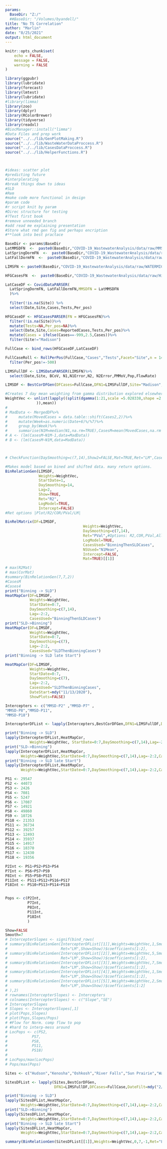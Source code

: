 ```yaml
---
params:
  BaseDir: "Z:/"
  ##BaseDir: "/Volumes/byandell/"
title: "No TS Correlation"
author: "Marlin"
date: "8/25/2021"
output: html_document
---
```


```r
knitr::opts_chunk$set(
	echo = FALSE,
	message = FALSE,
	warning = FALSE
)

```

```r

library(ggpubr)
library(lubridate)
library(forecast)
library(lmtest)
library(lubridate)
#library(limma)
library(zoo)
library(dplyr)
library(RColorBrewer)
library(tidyverse)
library(readxl)
#BiocManager::install("limma")
#Data Files and prep work
source("../../lib/GenPlotMaking.R")
source("../../lib/WasteWaterDataProccess.R")
source("../../lib/CasesDataProccess.R")
source("../../lib/HelperFunctions.R")



#ideas: scatter plot
#predicting future
#interplerating
#break things down to ideas
#SLD
#Rem
#make code more functional in design
#param code
#r script knit by param
#Direc structure for testing
#?Test first book
#remove unneeded branch
#add read me explaining presentation
#Store what rmd gen fig and perhaps encription
#**look into best practace
```

```r
BaseDir <- params$BaseDir
LatMMSDFN  <-  paste0(BaseDir,"COVID-19_WastewaterAnalysis/data/raw/MMSD_Cases.csv")
LatSpringDormFN  <-  paste0(BaseDir,"COVID-19_WastewaterAnalysis/data/raw/SpringSemester_CasesByDorm.TSV")
LatFallDormFN  <-  paste0(BaseDir,"COVID-19_WastewaterAnalysis/data/raw/FallSemester_CasesByDorm.TSV")

LIMSFN <- paste0(BaseDir,"COVID-19_WastewaterAnalysis/data/raw/WATERMICRO_WW_COVID-2021-06-30 17 40.xlsx")

HFGCasesFN  <-  paste0(BaseDir,"COVID-19_WastewaterAnalysis/data/raw/HighFreq_CaseData_2021-05-07.csv")

LatCaseDF <- CovidDataPARSER(
  LatSpringDormFN, LatFallDormFN,MMSDFN = LatMMSDFN
  )%>% 
  
  filter(!is.na(Site)) %>%
  select(Date,Site,Cases,Tests,Per_pos)

HFGCaseDF <- HFGCasesPARSER(FN = HFGCasesFN)%>%
  filter(!is.na(Site))%>%
  mutate(Tests=NA,Per_pos=NA)%>%
  select(Date,Site,Cases=ReportedCases,Tests,Per_pos)%>%
  mutate(Cases = ifelse(Cases==-999,2.5,Cases))%>%
  filter(Site!="Madison")

FullCase <- bind_rows(HFGCaseDF,LatCaseDF)

FullCaseRoll <- RollPerPos(FullCase,"Cases","Tests",Facet="Site",n = 14)%>%
  filter(Per_pos!=-500)

LIMSFullDF <- LIMSDataPARSER(LIMSFN)%>%
  select(Date,Site, BCoV, N1,N1Error,N2, N2Error,PMMoV,Pop,FlowRate)
```

```r
LIMSDF <- BestCorDFGen(DFCases=FullCase,DFN1=LIMSFullDF,Site="Madison",keep=c("N1","N2"))
```

```r

#Creates 7 day mean weighting from gamma distribution explored elsewhere
WeightVec <- unlist(lapply((split(dgamma(1:21,scale =5.028338,shape =2.332779),c(rep(1,7),rep(2,7),rep(3,7))
              )),mean))
# 
# MadData <- MergedDF%>%
#     mutate(MovedCases = data.table::shift(Cases2,2))%>%
#     mutate(Week=as.numeric(Date+6)%/%7)%>%
#     group_by(Week)%>%
#     summarise(N1M=median(N1,na.rm=TRUE),CasesM=mean(MovedCases,na.rm = TRUE))
# A <- (lm(CasesM~N1M-1,data=MadData))
# B <- (lm(CasesM~N1M,data=MadData))



# CheckFunction(DaySmoothing=c(7,14),Show2=FALSE,Mat=TRUE,Ret="LM",CasesUsed="Cases4")
```

```r
#Makes model based on bined and shifted data. many return options.
BinRelationGen(LIMSDF,
               Weights=WeightVec,
               StartDate=1,
               DaySmoothing=14,
               Lag=2,
               Show=TRUE,
               Ret="R2",
               LogModel=TRUE,
               Intercept=FALSE)
#Ret options |Plot/R2/COR/PVal/LM|
```

```r
BinRelMatrix(DF=LIMSDF,
                                   Weights=WeightVec,
                                   DaySmoothing=c(7,14),
                                   Ret="PVal",#Options: R2,COR,PVal,All
                                   LogModel=TRUE,
                                   CasesUsed="BinningThenSLDCases",
                                   NSUsed="N1Mean",
                                   Intercept=FALSE,
                                   Mat=TRUE)[[1]]

```



```r
# max(R2Mat)
# max(CorMat)
#summary(BinRelationGen(7,7,2))
#CasesM
#Cases4
print("Binning -> SLD")
HeatMapCor(DF=LIMSDF,
           Weights=WeightVec,
           StartDate=0:7,
           DaySmoothing=c(7,14),
           Lag=-2:2,
           CasesUsed="BinningThenSLDCases")
print("SLD->Binning")
HeatMapCor(DF=LIMSDF,
           Weights=WeightVec,
           StartDate=0:7,
           DaySmoothing=c(7),
           Lag=-2:2,
           CasesUsed="SLDThenBinningCases")
print("Binning -> SLD late Start")

HeatMapCor(DF=LIMSDF,
           Weights=WeightVec,
           StartDate=0:7,
           DaySmoothing=c(7),
           Lag=-2:2,
           CasesUsed="SLDThenBinningCases",
           DateStart=mdy("11/13/2020"),
           ShowPlots=FALSE)

```

```r
Intercepters <- c("MMSD-P2" ,"MMSD-P7" ,               
"MMSD-P8","MMSD-P11",                
"MMSD-P18")

IntercepterDFList <- lapply(Intercepters,BestCorDFGen,DFN1=LIMSFullDF,DFCases=FullCase,DateFilt=mdy("2/1/2021"),keep=c("N1","N1Error","N2","N2Error","Pop"))

print("Binning -> SLD")
lapply(IntercepterDFList,HeatMapCor,
           Weights=WeightVec, StartDate=0:7,DaySmoothing=c(7,14),Lag=-2:2,CasesUsed="BinningThenSLDCases",ShowPlots=FALSE)
print("SLD->Binning")
lapply(IntercepterDFList,HeatMapCor,
       Weights=WeightVec,StartDate=0:7,DaySmoothing=c(7,14),Lag=-2:2,CasesUsed="SLDThenBinningCases")
print("Binning -> SLD late Start")
lapply(IntercepterDFList,HeatMapCor,
       Weights=WeightVec,StartDate=0:7,DaySmoothing=c(7,14),Lag=-2:2,CasesUsed="SLDThenBinningCases",DateStart=mdy("11/13/2020"),ShowPlots=FALSE)

```


```r
PS1 <- 29547
PS2 <- 44073
PS3 <- 2426
PS4 <- 7081
PS5 <- 5247
PS6 <- 17087
PS7 <- 14921
PS8 <- 49860
PS9 <- 10726
PS10 <- 21353
PS11 <- 36734
PS12 <- 39257
PS13 <- 12493
PS14 <- 35937
PS15 <- 14917
PS16 <- 18370
PS17 <- 12430
PS18 <- 19356

P2Int <- PS1+PS2+PS3+PS4
P7Int <- PS6+PS7+PS9
P8Int <- PS5+PS8+PS15
P11Int <- PS11+PS12+PS16+PS17
P18Int <- PS10+PS13+PS14+PS18


Pops <- c(P2Int,
          P7Int,
          P8Int,
          P11Int,
          P18Int
          )

Show=FALSE
Smooth=7
# IntercepterSlopes <- signif(bind_rows(
# summary(BinRelationGen(IntercepterDFList[[1]],Weights=WeightVec,1,Smooth,-2,
#                        Ret="LM",Show=Show))$coefficients[1:2],
# summary(BinRelationGen(IntercepterDFList[[2]],Weights=WeightVec,5,Smooth,-2,
#                        Ret="LM",Show=Show))$coefficients[1:2],
# summary(BinRelationGen(IntercepterDFList[[3]],Weights=WeightVec,7,Smooth,-2,
#                        Ret="LM",Show=Show))$coefficients[1:2],
# summary(BinRelationGen(IntercepterDFList[[4]],Weights=WeightVec,1,Smooth,-2,
#                        Ret="LM",Show=Show))$coefficients[1:2],
# summary(BinRelationGen(IntercepterDFList[[5]],Weights=WeightVec,2,Smooth,-2,
#                        Ret="LM",Show=Show))$coefficients[1:2]
# ),2)
# rownames(IntercepterSlopes) <- Intercepters
# colnames(IntercepterSlopes) <- c("Slope","SE")
# IntercepterSlopes
# Slopes <- IntercepterSlopes[,1]
# plot(Pops,Slopes)
# plot(Pops,Slopes/Pops)
# #Flow for Norm. comp flow to pop
# #hard to interp-mess around 
# LocPops <- c(PS2,
#           PS7,
#           PS8,
#           PS11,
#           PS18)
# 
# LocPops/max(LocPops)
# Pops/max(Pops)
```


```r
Sites <- c("Hudson","Kenosha","Oshkosh","River Falls","Sun Prairie","Wausau")

SitesDFList <- lapply(Sites,BestCorDFGen,
                      DFN1=LIMSFullDF,DFCases=FullCase,DateFilt=mdy("2/1/2021"),keep=c("N1","N1Error","N2","N2Error","Pop"))

print("Binning -> SLD")
lapply(SitesDFList,HeatMapCor,
       Weights=WeightVec,StartDate=0:7,DaySmoothing=c(7,14),Lag=-2:2,CasesUsed="BinningThenSLDCases",ShowPlots=FALSE)
print("SLD->Binning")
lapply(SitesDFList,HeatMapCor,
       Weights=WeightVec,StartDate=0:7,DaySmoothing=c(7,14),Lag=-2:2,CasesUsed="SLDThenBinningCases")
print("Binning -> SLD late Start")
lapply(SitesDFList,HeatMapCor,
       Weights=WeightVec,StartDate=0:7,DaySmoothing=c(7,14),Lag=-2:2,CasesUsed="SLDThenBinningCases",DateStart=mdy("11/13/2020"),ShowPlots=FALSE)

summary(BinRelationGen(SitesDFList[[1]],Weights=WeightVec,0,7,-1,Ret="LM",Show=TRUE))
```

